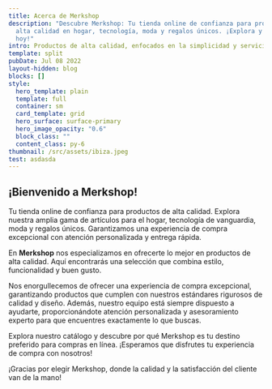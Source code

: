 ```yaml
---
title: Acerca de Merkshop
description: "Descubre Merkshop: Tu tienda online de confianza para productos de
  alta calidad en hogar, tecnología, moda y regalos únicos. ¡Explora y compra
  hoy!"
intro: Productos de alta calidad, enfocados en la simplicidad y servicio.
template: split
pubDate: Jul 08 2022
layout-hidden: blog
blocks: []
style:
  hero_template: plain
  template: full
  container: sm
  card_template: grid
  hero_surface: surface-primary
  hero_image_opacity: "0.6"
  block_class: ""
  content_class: py-6
thumbnail: /src/assets/ibiza.jpeg
test: asdasda
---
```

## ¡Bienvenido a Merkshop!

Tu tienda online de confianza para productos de alta calidad. Explora nuestra amplia gama de artículos para el hogar, tecnología de vanguardia, moda y regalos únicos. Garantizamos una experiencia de compra excepcional con atención personalizada y entrega rápida. 

En **Merkshop** nos especializamos en ofrecerte lo mejor en productos de alta calidad. Aquí encontrarás una selección que combina estilo, funcionalidad y buen gusto.

Nos enorgullecemos de ofrecer una experiencia de compra excepcional, garantizando productos que cumplen con nuestros estándares rigurosos de calidad y diseño. Además, nuestro equipo está siempre dispuesto a ayudarte, proporcionándote atención personalizada y asesoramiento experto para que encuentres exactamente lo que buscas.

Explora nuestro catálogo y descubre por qué Merkshop es tu destino preferido para compras en línea. ¡Esperamos que disfrutes tu experiencia de compra con nosotros!

¡Gracias por elegir Merkshop, donde la calidad y la satisfacción del cliente van de la mano!
